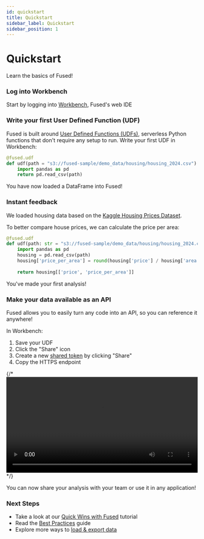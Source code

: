 ```yaml
---
id: quickstart
title: Quickstart
sidebar_label: Quickstart
sidebar_position: 1
---
```


# Quickstart

Learn the basics of Fused!

### Log into Workbench

Start by logging into [Workbench](https://www.fused.io/workbench), Fused's web IDE

### Write your first User Defined Function (UDF)

Fused is built around [User Defined Functions (UDFs)](/core-concepts/why/), serverless Python functions that don't require any setup to run. Write your first UDF in Workbench: 

```python
@fused.udf
def udf(path = "s3://fused-sample/demo_data/housing/housing_2024.csv"):
	import pandas as pd
	return pd.read_csv(path)
```

You have now loaded a DataFrame into Fused! 

### Instant feedback

We loaded housing data based on the [Kaggle Housing Prices Dataset](https://www.kaggle.com/datasets/yasserh/housing-prices-dataset). 

To better compare house prices, we can calculate the price per area:

```python
@fused.udf
def udf(path: str = "s3://fused-sample/demo_data/housing/housing_2024.csv"):
    import pandas as pd
    housing = pd.read_csv(path)
    housing['price_per_area'] = round(housing['price'] / housing['area'], 2)
    
    return housing[['price', 'price_per_area']]
```

You've made your first analysis!

### Make your data available as an API

Fused allows you to easily turn any code into an API, so you can reference it anywhere!

In Workbench:
1. Save your UDF
2. Click the "Share" icon
3. Create a new [shared token](/workbench/udf-builder/navigation/#share) by clicking "Share"
4. Copy the HTTPS endpoint

{/* <video width="100%" controls>
  <source src="/img/quickstart/Sharing_to_URL.mp4" type="video/mp4" />
</video> */}


<LazyReactPlayer
  className="video__player"
  playing={false}
  muted={true}
  controls
  height="100%"
  width="100%"
  url="https://fused-magic.s3.us-west-2.amazonaws.com/workbench-walkthrough-videos/docs_rewrite/getting-started/Sharing_to_URL.mp4"
/>


You can now share your analysis with your team or use it in any application!


### Next Steps

- Take a look at our [Quick Wins with Fused](/tutorials/2min-with-fused/) tutorial
- Read the [Best Practices](/core-concepts/best-practices/) guide
- Explore more ways to [load & export data](/tutorials/load-export-data/)